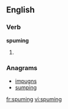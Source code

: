 
==English==

===Verb===
'''spuming'''

# {{present participle of|[[spume]]}}

===Anagrams===
* [[impugns#English|impugns]]
* [[sumping#English|sumping]]

[[fr:spuming]]
[[vi:spuming]]
